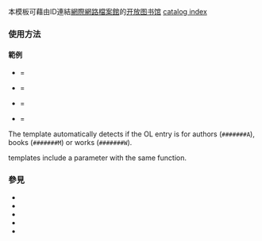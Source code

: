 {{Documentation subpage}}
本模板可藉由ID連結[[網際網路檔案館]]的[[开放图书馆]] [http://openlibrary.org/ catalog index]

=== 使用方法 ===
====範例====

* {{tlx|OL|18319A}} = {{OL|18319A}}
* {{tlx|OL|7100655M}} = {{OL|7100655M}}
* {{tlx|OL|237370W}} = {{OL|237370W}}
* {{tlx|OL|ia:publicrecords02conn}} = {{OL|ia:publicrecords02conn}}

The template automatically detects if the OL entry is for authors (<code>#######A</code>), books (<code>#######M</code>) or works (<code>#######W</code>).

{{cs1}} templates include a {{para|ol}} parameter with the same function.

=== 參見 ===
* {{tl|OL author}}
* {{tl|OL book}}
* {{tl|OL work}}
* {{tl|OCLC}}
* {{tl|ISBN}}

<includeonly>
[[Category:书籍模板|{{BASEPAGENAME}}]]
[[Category:外部资源模板|{{BASEPAGENAME}}]]
[[Category:互联网档案馆模板|{{BASEPAGENAME}}]]

</includeonly>